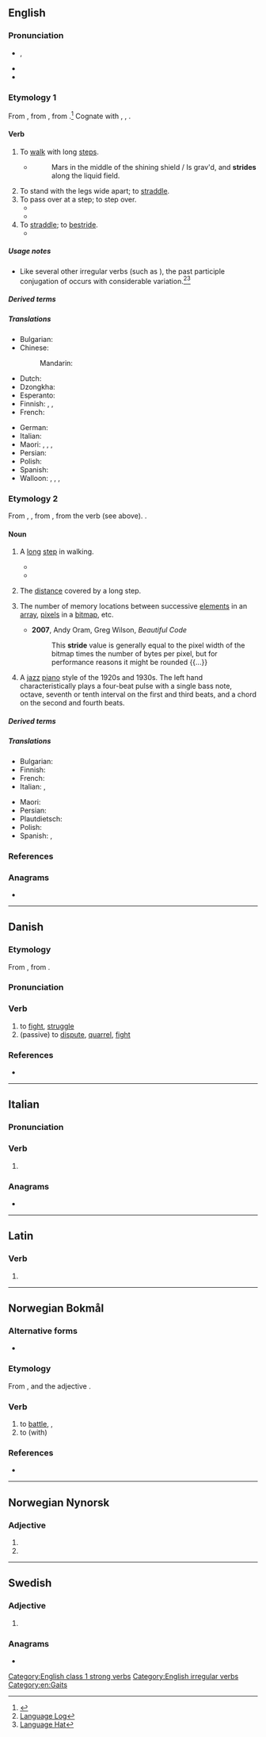 {{also|stridé|Stride}}
==English==

===Pronunciation===
* {{enPR|strīd}}, {{IPA|en|/stɹaɪd/}}
* {{audio|en|en-us-stride.ogg|Audio (US)}}
* {{rhymes|en|aɪd|s=1}}

===Etymology 1===
From {{inh|en|enm|striden}}, from {{inh|en|ang|strīdan|t=to get by force, pillage, rob; stride}}, from {{der|en|gem-pro|*strīdaną}}.<ref>{{R:Etymonline}}</ref> Cognate with {{cog|nds|striden||to fight, to stride}}, {{cog|nl|strijden||to fight}}, {{cog|de|streiten||to fight, to quarrel}}.

====Verb====
{{en-verb|strides|striding|strode|stridden|past_ptc2=strode|past_ptc3=strid}}

# {{lb|en|intransitive}} To [[walk]] with long [[step]]s.
#* {{RQ:Dryden Aeneis|9}}
#*: Mars in the middle of the shining shield / Is grav'd, and '''strides''' along the liquid field.
# To stand with the legs wide apart; to [[straddle]].
# To pass over at a step; to step over.
#* {{RQ:Shakespeare Cymbeline|III|iii|passage=a debtor that not dares to '''stride''' a limit}}
#* {{quote-journal|en|date=2020 May 20|author=Philip Haigh|title=Ribblehead: at the heart of the S&C's survival and its revival|journal=Rail|page=26|text=For SAC66 is better known as Batty Moss (or [[Ribblehead]]) Viaduct - the magnificent, Grade 2-listed, 24-arch structure that '''strides''' over the pockmarked ground between Ribblehead station and Blea Moor signal box.}}
# To [[straddle]]; to [[bestride]].
#*{{RQ:Shakespeare Coriolanus|I|ix|passage=I mean to '''stride''' your steed.}}

=====Usage notes=====
* Like several other irregular verbs (such as {{spit}}), the past participle conjugation of {{m|en||stride}} occurs with considerable variation.<ref>[http://languagelog.ldc.upenn.edu/nll?p=737 Language Log]</ref><ref>[http://www.languagehat.com/archives/003282.php Language Hat]</ref>

=====Derived terms=====
{{col3|en|bestride|strider}}

=====Translations=====
{{trans-top|to walk with long steps}}
* Bulgarian: {{t+|bg|крача}}
* Chinese:
*: Mandarin: {{t+|cmn|跨|tr=kuà|sc=Hani}}
* Dutch: {{t+|nl|schrijden}}
* Dzongkha: {{t|dz|ཧབ}}
* Esperanto: {{t|eo|paŝi}}
* Finnish: {{qualifier|once, take one long step}} {{t+|fi|harpata}}, {{t+|fi|loikata}}, {{qualifier|continuously}} {{t+|fi|harppoa}}
* French: {{t+|fr|enjamber}}
{{trans-mid}}
* German: {{t+|de|schreiten}}
* Italian: {{t+|it|scavalcare}}
* Maori: {{t|mi|whārona}}, {{t|mi|tōihi}}, {{t|mi|whārona}}, {{t|mi|whetoko}}
* Persian: {{t|fa|شلنگیدن|tr=šelengidan|sc=fa-Arab}}
* Polish: {{t+|pl|kroczyć}}
* Spanish: {{t|es|dar zancadas}}
* Walloon: {{t+|wa|asdjambler}}, {{t+|wa|ascoxhî}}, {{t+|wa|hazer}}, {{t|wa|li steper}}
{{trans-bottom}}

===Etymology 2===
From {{inh|en|enm|stride}}, {{m|enm|stryde}}, from {{inh|en|ang|stride|t=a stride, pace}}, from the verb (see above). {{doublet|en|strid}}.

====Noun====
{{en-noun|~}}

# {{lb|en|countable}} A [[long]] [[step]] in walking.
#* {{quote-book|en|year=1907|author=[[w:Harold Edward Bindloss|Harold Bindloss]]| title=The Dust of Conflict| chapter=7|url=http://openlibrary.org/works/OL4429277W| passage=Still, a dozen men with rifles, and cartridges to match, stayed behind when they filed through a white aldea lying silent amid the cane, and the Sin Verguenza swung into slightly quicker '''stride'''.}}
#* {{quote-journal|en|date=November 10, 2011| author=Jeremy Wilson| title=England Under 21 5 Iceland Under 21 0: match report| work=Telegraph| url=http://www.telegraph.co.uk/sport/football/teams/england/8882713/England-Under-21-5-Iceland-Under-21-0-match-report.html| passage=An utterly emphatic 5-0 victory was ultimately capped by two wonder strikes in the last two minutes from Aston Villa midfielder Gary Gardner. Before that, England had utterly dominated to take another purposeful '''stride''' towards the 2013 European Championship in Israel. They have already established a five-point buffer at the top of Group Eight.}}
# {{lb|en|countable}} The [[distance]] covered by a long step.
# {{lb|en|countable|computing}} The number of memory locations between successive [[element]]s in an [[array]], [[pixel]]s in a [[bitmap]], etc.
#* '''2007''', Andy Oram, Greg Wilson, ''Beautiful Code''
#*: This '''stride''' value is generally equal to the pixel width of the bitmap times the number of bytes per pixel, but for performance reasons it might be rounded {{...}}
# {{lb|en|uncountable|music genre}} A [[jazz]] [[piano]] style of the 1920s and 1930s. The left hand characteristically plays a four-beat pulse with a single bass note, octave, seventh or tenth interval on the first and third beats, and a chord on the second and fourth beats.

=====Derived terms=====
{{col3|en|astride|break stride|get into one's stride|strided|[[strides]] {{qualifier|Australian|plural only}}|take something in one’s stride|take something in stride}}

=====Translations=====
{{trans-top|long step}}
* Bulgarian: {{t+|bg|разкрач|m}}
* Finnish: {{t|fi|harppaus}}
* French: {{t+|fr|enjambée|f}}
* Italian: {{t+|it|falcata|f}}, {{t|it|lungo passo}}
{{trans-mid}}
* Maori: {{t|mi|whāronatanga}}
* Persian: {{t+|fa|شلنگ|tr=šeleng|sc=fa-Arab}}
* Plautdietsch: {{t|pdt|Schrett|m}}
* Polish: {{t+|pl|krok|m}}
* Spanish: {{t+|es|zancada|f}}, {{t|es|[[paso]] [[largo]]|m}}
{{trans-bottom}}

===References===
<references />

===Anagrams===
* {{anagrams|en|a=deirst|direst|disert|dister|driest|drites|redist|ridest}}

[[Category:English class 1 strong verbs]]
[[Category:English irregular verbs]]
[[Category:en:Gaits]]

----

==Danish==

===Etymology===
From {{inh|da|non|stríða}}, from {{inh|da|gem-pro|*strīdaną}}.

===Pronunciation===
{{IPA|da|[ˈsd̥ʁiːðəs]}}

===Verb===
{{head|da|verb|imperative|strid|present|strider|past|stred|past participle|stridt|present participle|stridende|present passive|strides|past passive|stredes|past participle passive|stredes}}

# to [[fight]], [[struggle]]
# (passive) to [[dispute]], [[quarrel]], [[fight]]

===References===
* {{R:DDO}}

----

==Italian==

===Pronunciation===
{{it-pr|strìde}}

===Verb===
{{head|it|verb form}}

# {{inflection of|it|stridere||3|s|pres|indc}}

===Anagrams===
* {{anagrams|it|a=deirst|destri}}

----

==Latin==

===Verb===
{{la-verb-form|strīde}}

# {{inflection of|la|strīdō||2|s|pres|actv|impr}}

----

==Norwegian Bokmål==

===Alternative forms===
* {{l|nb|stri}}

===Etymology===
From {{der|nb|non|stríða}}, and the adjective {{m|nb|stri}}.

===Verb===
{{head|nb|verb|imperative|strid|present tense|strider|passive|strides|simple past|stred|or|strei|or|stridde|past participle|stridd|present participle|stridende}}

# to [[battle]], {{l|en|fight}}, {{l|en|struggle}}
# to {{l|en|conflict}} (with)

===References===
* {{R:The Bokmål Dictionary}}

----

==Norwegian Nynorsk==

===Adjective===
{{head|nn|adjective form}}

# {{inflection of|nn|strid||def|s}}
# {{plural of|nn|strid}}

----

==Swedish==

===Adjective===
{{head|sv|adjective form}}

# {{sv-adj-form-abs-def-m|strid}}

===Anagrams===
* {{anagrams|sv|a=deirst|Estrid|tiders}}